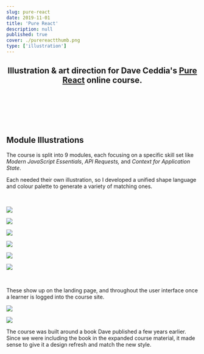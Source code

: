 ```yaml
---
slug: pure-react
date: 2019-11-01
title: 'Pure React'
description: null
published: true
cover: ./purereactthumb.png
type: ['illustration']
---
```


<FullWidthImage src="https://res.cloudinary.com/dg3gyk0gu/image/upload/c_scale,w_1800/v1589145525/maggieappleton.com/pure-react/Cover.png" />

<Center>

## Illustration & art direction for Dave Ceddia's <a noTip href="https://purereact.com/">Pure React</a> online course.

<br />
<br />

<BasicImage src="https://res.cloudinary.com/dg3gyk0gu/image/upload/c_scale,w_100/v1589145522/maggieappleton.com/pure-react/PR_LogoLarge_2x.png" />

</Center>

<br />
<br />

<FullWidth bgcolor="linear-gradient(#09AFFD, #2F70E4)" >

<BasicImage src="https://res.cloudinary.com/dg3gyk0gu/image/upload/c_scale,w_1000/v1589145523/maggieappleton.com/pure-react/Plant_Header.png" />

</FullWidth>

<br/>

## Module Illustrations

The course is split into 9 modules, each focusing on a specific skill set like _Modern JavaScript Essentials_, _API Requests,_ and _Context for Application State_. 

Each needed their own illustration, so I developed a unified shape language and colour palette to generate a variety of matching ones.

<br/>

<ThreeImageGrid>

![](https://res.cloudinary.com/dg3gyk0gu/image/upload/c_scale,w_260/v1589237755/maggieappleton.com/pure-react/PureRectMod_6_2x.png)

![](https://res.cloudinary.com/dg3gyk0gu/image/upload/c_scale,w_260/v1589237755/maggieappleton.com/pure-react/PureRectMod_4_2x.png)

![](https://res.cloudinary.com/dg3gyk0gu/image/upload/c_scale,w_260/v1589237755/maggieappleton.com/pure-react/PureRectMod_7_2x.png)

![](https://res.cloudinary.com/dg3gyk0gu/image/upload/c_scale,w_260/v1589237755/maggieappleton.com/pure-react/PureRectMod_1_2x.png)

![](https://res.cloudinary.com/dg3gyk0gu/image/upload/c_scale,w_260/v1589237755/maggieappleton.com/pure-react/PureRectMod_5_2x.png)

![](https://res.cloudinary.com/dg3gyk0gu/image/upload/c_scale,w_260/v1589237755/maggieappleton.com/pure-react/PureRectMod_2_2x.png)

</ThreeImageGrid>

<br />

<TwoCol GridColCount="1fr 2fr">

These show up on the landing page, and throughout the user interface once a learner is logged into the course site.

![](https://res.cloudinary.com/dg3gyk0gu/image/upload/v1589145522/maggieappleton.com/pure-react/PureReact_ModuleUI.png)

</TwoCol>

<TwoCol>

![](https://res.cloudinary.com/dg3gyk0gu/image/upload/v1589145524/maggieappleton.com/pure-react/Book-Small.png)

The course was built around a book Dave published a few years earlier. Since we were including the book in the expanded course material, it made sense to give it a design refresh and match the new style.

</TwoCol>

